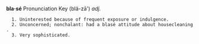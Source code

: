 '''bla·sé''' Pronunciation Key  (blä-z&#257;')
''adj.''

   1. Uninterested because of frequent exposure or indulgence.
   2. Unconcerned; nonchalant: had a blasé attitude about housecleaning.
   3. Very sophisticated.